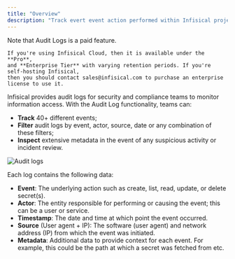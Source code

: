 ```yaml
---
title: "Overview"
description: "Track evert event action performed within Infisical projects."
---
```


<Info>
    Note that Audit Logs is a paid feature.

    If you're using Infisical Cloud, then it is available under the **Pro**,
    and **Enterprise Tier** with varying retention periods. If you're self-hosting Infisical,
    then you should contact sales@infisical.com to purchase an enterprise license to use it.
</Info>

Infisical provides audit logs for security and compliance teams to monitor information access.
With the Audit Log functionality, teams can:
- **Track** 40+ different events;
- **Filter** audit logs by event, actor, source, date or any combination of these filters;
- **Inspect** extensive metadata in the event of any suspicious activity or incident review.

![Audit logs](../../images/platform/audit-logs/audit-logs-table.png)

Each log contains the following data:

- **Event**: The underlying action such as create, list, read, update, or delete secret(s).
- **Actor**: The entity responsible for performing or causing the event; this can be a user or service.
- **Timestamp**: The date and time at which point the event occurred.
- **Source** (User agent + IP): The software (user agent) and network address (IP) from which the event was initiated.
- **Metadata**: Additional data to provide context for each event. For example, this could be the path at which a secret was fetched from etc.
